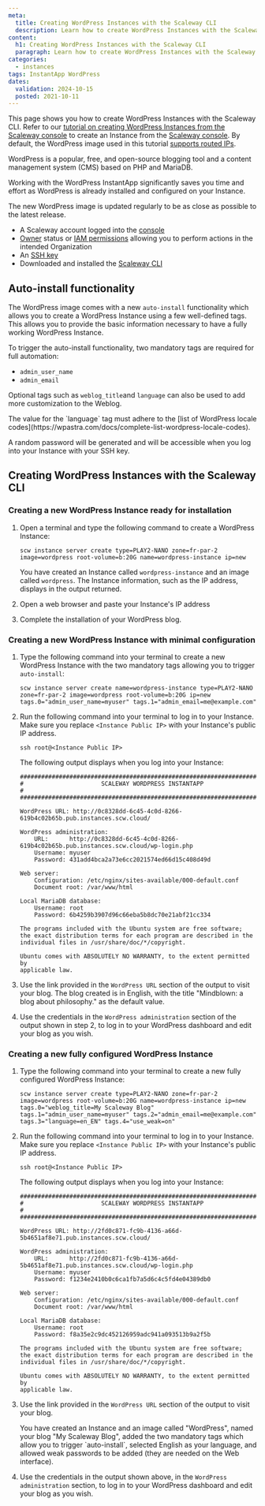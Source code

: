 ```yaml
---
meta:
  title: Creating WordPress Instances with the Scaleway CLI
  description: Learn how to create WordPress Instances with the Scaleway CLI
content:
  h1: Creating WordPress Instances with the Scaleway CLI
  paragraph: Learn how to create WordPress Instances with the Scaleway CLI
categories:
  - instances
tags: InstantApp WordPress
dates:
  validation: 2024-10-15
  posted: 2021-10-11
---
```


This page shows you how to create WordPress Instances with the Scaleway CLI. Refer to our [tutorial on creating WordPress Instances from the Scaleway console](/tutorials/wordpress-instantapp/) to create an Instance from the [Scaleway console](https://console.scaleway.com/). By default, the WordPress image used in this tutorial [supports routed IPs](/compute/instances/api-cli/using-routed-ips/).

WordPress is a popular, free, and open-source blogging tool and a content management system (CMS) based on PHP and MariaDB.

Working with the WordPress InstantApp significantly saves you time and effort as WordPress is already installed and configured on your Instance.

The new WordPress image is updated regularly to be as close as possible to the latest release.

<Macro id="requirements" />

- A Scaleway account logged into the [console](https://console.scaleway.com)
- [Owner](/identity-and-access-management/iam/concepts/#owner) status or [IAM permissions](/identity-and-access-management/iam/concepts/#permission) allowing you to perform actions in the intended Organization
- An [SSH key](/identity-and-access-management/organizations-and-projects/how-to/create-ssh-key/)
- Downloaded and installed the [Scaleway CLI](https://github.com/scaleway/scaleway-cli#scaleway-cli-v2/)

## Auto-install functionality

The WordPress image comes with a new `auto-install` functionality which allows you to create a WordPress Instance using a few well-defined tags. This allows you to provide the basic information necessary to have a fully working WordPress Instance.

To trigger the auto-install functionality, two mandatory tags are required for full automation:

- `admin_user_name`
- `admin_email`

Optional tags such as `weblog_title`and `language` can also be used to add more customization to the Weblog.

<Message type="note">
  The value for the `language` tag must adhere to the [list of WordPress locale codes](https://wpastra.com/docs/complete-list-wordpress-locale-codes).
</Message>

A random password will be generated and will be accessible when you log into your Instance with your SSH key.

## Creating WordPress Instances with the Scaleway CLI

### Creating a new WordPress Instance ready for installation

1. Open a terminal and type the following command to create a WordPress Instance:
    ```
    scw instance server create type=PLAY2-NANO zone=fr-par-2 image=wordpress root-volume=b:20G name=wordpress-instance ip=new
    ```

    You have created an Instance called `wordpress-instance` and an image called `wordpress`. The Instance information, such as the IP address, displays in the output returned.

2. Open a web browser and paste your Instance's IP address
3. Complete the installation of your WordPress blog.

### Creating a new WordPress Instance with minimal configuration

1. Type the following command into your terminal to create a new WordPress Instance with the two mandatory tags allowing you to trigger `auto-install`:
    ```
    scw instance server create name=wordpress-instance type=PLAY2-NANO zone=fr-par-2 image=wordpress root-volume=b:20G ip=new tags.0="admin_user_name=myuser" tags.1="admin_email=me@example.com"
    ```
2. Run the following command into your terminal to log in to your Instance. Make sure you replace `<Instance Public IP>` with your Instance's public IP address.

    ```
    ssh root@<Instance Public IP>
    ```
    The following output displays when you log into your Instance:
    ```
    ###############################################################################
    #                      SCALEWAY WORDPRESS INSTANTAPP                          #
    ###############################################################################

    WordPress URL: http://0c8328dd-6c45-4c0d-8266-619b4c02b65b.pub.instances.scw.cloud/

    WordPress administration:
        URL:      http://0c8328dd-6c45-4c0d-8266-619b4c02b65b.pub.instances.scw.cloud/wp-login.php
        Username: myuser
        Password: 431add4bca2a73e6cc2021574ed66d15c408d49d

    Web server:
        Configuration: /etc/nginx/sites-available/000-default.conf
        Document root: /var/www/html

    Local MariaDB database:
        Username: root
        Password: 6b4259b3907d96c66eba5b8dc70e21abf21cc334

    The programs included with the Ubuntu system are free software;
    the exact distribution terms for each program are described in the
    individual files in /usr/share/doc/*/copyright.

    Ubuntu comes with ABSOLUTELY NO WARRANTY, to the extent permitted by
    applicable law.
    ```
3. Use the link provided in the `WordPress URL` section of the output to visit your blog.
    <Message type="note">
      The blog created is in English, with the title "Mindblown: a blog about philosophy." as the default value.
    </Message>

4. Use the credentials in the `WordPress administration` section of the output shown in step 2, to log in to your WordPress dashboard and edit your blog as you wish.

### Creating a new fully configured WordPress Instance

1. Type the following command into your terminal to create a new fully configured WordPress Instance:
    ```
    scw instance server create type=PLAY2-NANO zone=fr-par-2 image=wordpress root-volume=b:20G name=wordpress-instance ip=new tags.0="weblog_title=My Scaleway Blog" tags.1="admin_user_name=myuser" tags.2="admin_email=me@example.com" tags.3="language=en_EN" tags.4="use_weak=on"
    ```
2. Run the following command into your terminal to log in to your Instance. Make sure you replace `<Instance Public IP>` with your Instance's public IP address.
    ```
    ssh root@<Instance Public IP>
    ```
    The following output displays when you log into your Instance:
    ```
    ###############################################################################
    #                      SCALEWAY WORDPRESS INSTANTAPP                          #
    ###############################################################################

    WordPress URL: http://2fd0c871-fc9b-4136-a66d-5b4651af8e71.pub.instances.scw.cloud/

    WordPress administration:
        URL:      http://2fd0c871-fc9b-4136-a66d-5b4651af8e71.pub.instances.scw.cloud/wp-login.php
        Username: myuser
        Password: f1234e2410b0c6ca1fb7a5d6c4c5fd4e04389db0

    Web server:
        Configuration: /etc/nginx/sites-available/000-default.conf
        Document root: /var/www/html

    Local MariaDB database:
        Username: root
        Password: f8a35e2c9dc452126959adc941a093513b9a2f5b

    The programs included with the Ubuntu system are free software;
    the exact distribution terms for each program are described in the
    individual files in /usr/share/doc/*/copyright.

    Ubuntu comes with ABSOLUTELY NO WARRANTY, to the extent permitted by
    applicable law.
    ```
3. Use the link provided in the `WordPress URL` section of the output to visit your blog.

    <Message type="note">
      You have created an Instance and an image called "WordPress", named your blog "My Scaleway Blog", added the two mandatory tags which allow you to trigger `auto-install`, selected English as your language, and allowed weak passwords to be added (they are needed on the Web interface).
    </Message>
4. Use the credentials in the output shown above, in the `WordPress administration` section, to log in to your WordPress dashboard and edit your blog as you wish.